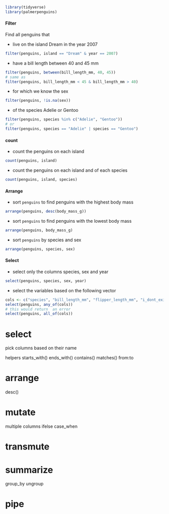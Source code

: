 ```r
library(tidyverse)
library(palmerpenguins)
```

#### Filter

Find all penguins that 

- live on the island Dream in the year 2007

```r
filter(penguins, island == "Dream" & year == 2007)
```
- have a bill length between 40 and 45 mm

```r
filter(penguins, between(bill_length_mm, 40, 45))
# same as 
filter(penguins, bill_length_mm < 45 & bill_length_mm > 40)
```
- for which we know the sex

```r
filter(penguins, !is.na(sex))
```
- of the species Adelie or Gentoo

```r
filter(penguins, species %in% c("Adelie", "Gentoo"))
# or
filter(penguins, species == "Adelie" | species == "Gentoo")
```

#### count

- count the penguins on each island

```r
count(penguins, island)
```
- count the penguins on each island and of each species

```r
count(penguins, island, species)
```

#### Arrange

- sort `penguins` to find penguins with the highest body mass

```r
arrange(penguins, desc(body_mass_g))
```

- sort `penguins` to find penguins with the lowest body mass
```r
arrange(penguins, body_mass_g)
```

- sort `penguins` by species and sex

```r
arrange(penguins, species, sex)
```

#### Select

- select only the columns species, sex and year

```r
select(penguins, species, sex, year)
```

- select the variables based on the following vector

```r
cols <- c("species", "bill_length_mm", "flipper_length_mm", "i_dont_exits")
select(penguins, any_of(cols))
# this would return  an error
select(penguins, all_of(cols))
```




# select
pick columns based on their name

helpers
starts_with()
ends_with()
contains()
matches()
from:to

# arrange

desc()

# mutate
multiple columns
ifelse
case_when

# transmute

# summarize

group_by
ungroup

# pipe
